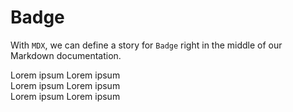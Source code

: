 <!--- Badge.stories.mdx -->



<Meta title="Atoms/Badge" component={Badge} />

# Badge

With `MDX`, we can define a story for `Badge` right in the middle of our
Markdown documentation.

<Canvas>
  <Story name="Badge">
    <div>
      <Badge>Lorem ipsum</Badge>
      <Badge inverse>Lorem ipsum</Badge>
    </div>
    <div style={{ marginTop: 10 }}>
      <Badge defaultColor='red'>Lorem ipsum</Badge>
      <Badge defaultColor='red' inverse>Lorem ipsum</Badge>
    </div>
    <div style={{ marginTop: 10 }}>
      <Badge defaultColor='green'>Lorem ipsum</Badge>
      <Badge defaultColor='green' inverse>Lorem ipsum</Badge>
    </div>
  </Story>
</Canvas>